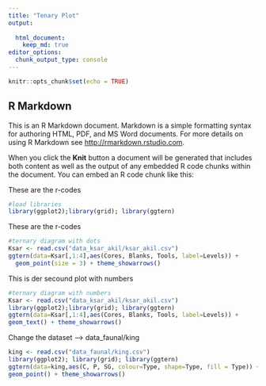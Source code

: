 ```yaml
---
title: "Tenary Plot"
output:
  
  html_document:
    keep_md: true
editor_options: 
  chunk_output_type: console
---
```


```r
knitr::opts_chunk$set(echo = TRUE)
```

## R Markdown

This is an R Markdown document. Markdown is a simple formatting syntax for authoring HTML, PDF, and MS Word documents. For more details on using R Markdown see <http://rmarkdown.rstudio.com>.

When you click the **Knit** button a document will be generated that includes both content as well as the output of any embedded R code chunks within the document. You can embed an R code chunk like this:

These are the r-codes
```r
#load libraries
library(ggplot2);library(grid); library(ggtern)
```


These are the r-codes
```r
#ternary diagram with dots
Ksar <- read.csv("data_ksar_akil/ksar_akil.csv")
ggtern(data=Ksar[,1:4],aes(Cores, Blanks, Tools, label=Levels)) +
  geom_point(size = 3) + theme_showarrows()
```

This is der secound plot with numbers
```r
#ternary diagram with numbers
Ksar <- read.csv("data_ksar_akil/ksar_akil.csv")
library(ggplot2);library(grid); library(ggtern)
ggtern(data=Ksar[,1:4],aes(Cores, Blanks, Tools, label=Levels)) +
geom_text() + theme_showarrows()
```

Change the dataset --> data_faunal/king

```r
king <- read.csv("data_faunal/king.csv")
library(ggplot2); library(grid); library(ggtern)
ggtern(data=king,aes(C, P, SG, colour=Type, shape=Type, fill = Type)) +
geom_point() + theme_showarrows()

```


